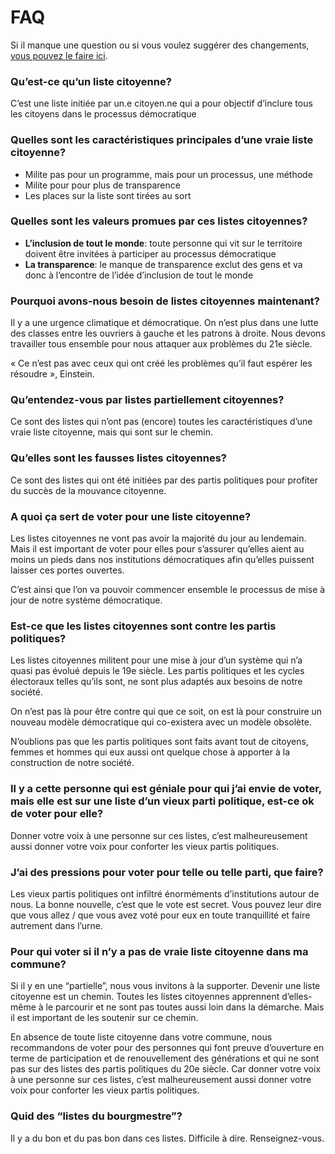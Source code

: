 # FAQ

Si il manque une question ou si vous voulez suggérer des changements, [vous pouvez le faire ici](https://github.com/listescitoyennes/website/edit/master/pages/faq.mdx).

### Qu’est-ce qu’un liste citoyenne?

C’est une liste initiée par un.e citoyen.ne qui a pour objectif d’inclure tous les citoyens dans le processus démocratique

### Quelles sont les caractéristiques principales d’une vraie liste citoyenne?

*   Milite pas pour un programme, mais pour un processus, une méthode
*   Milite pour pour plus de transparence
*   Les places sur la liste sont tirées au sort

### Quelles sont les valeurs promues par ces listes citoyennes?

*   **L’inclusion de tout le monde**: toute personne qui vit sur le territoire doivent être invitées à participer au processus démocratique
*   **La transparence**: le manque de transparence exclut des gens et va donc à l’encontre de l’idée d’inclusion de tout le monde

### Pourquoi avons-nous besoin de listes citoyennes maintenant?

Il y a une urgence climatique et démocratique. On n’est plus dans une lutte des classes entre les ouvriers à gauche et les patrons à droite. Nous devons travailler tous ensemble pour nous attaquer aux problèmes du 21e siècle.

« Ce n’est pas avec ceux qui ont créé les problèmes qu’il faut espérer les résoudre », Einstein.

### Qu’entendez-vous par listes partiellement citoyennes?

Ce sont des listes qui n’ont pas (encore) toutes les caractéristiques d’une vraie liste citoyenne, mais qui sont sur le chemin.

### Qu’elles sont les fausses listes citoyennes?

Ce sont des listes qui ont été initiées par des partis politiques pour profiter du succès de la mouvance citoyenne.

### A quoi ça sert de voter pour une liste citoyenne?

Les listes citoyennes ne vont pas avoir la majorité du jour au lendemain. Mais il est important de voter pour elles pour s’assurer qu’elles aient au moins un pieds dans nos institutions démocratiques afin qu’elles puissent laisser ces portes ouvertes.

C’est ainsi que l’on va pouvoir commencer ensemble le processus de mise à jour de notre système démocratique.

### Est-ce que les listes citoyennes sont contre les partis politiques?

Les listes citoyennes militent pour une mise à jour d’un système qui n’a quasi pas évolué depuis le 19e siècle. Les partis politiques et les cycles électoraux telles qu’ils sont, ne sont plus adaptés aux besoins de notre société.

On n’est pas là pour être contre qui que ce soit, on est là pour construire un nouveau modèle démocratique qui co-existera avec un modèle obsolète.

N’oublions pas que les partis politiques sont faits avant tout de citoyens, femmes et hommes qui eux aussi ont quelque chose à apporter à la construction de notre société.

### Il y a cette personne qui est géniale pour qui j’ai envie de voter, mais elle est sur une liste d’un vieux parti politique, est-ce ok de voter pour elle?

Donner votre voix à une personne sur ces listes, c’est malheureusement aussi donner votre voix pour conforter les vieux partis politiques.

### J’ai des pressions pour voter pour telle ou telle parti, que faire?

Les vieux partis politiques ont infiltré énorméments d’institutions autour de nous. La bonne nouvelle, c’est que le vote est secret. Vous pouvez leur dire que vous allez / que vous avez voté pour eux en toute tranquillité et faire autrement dans l’urne.

### Pour qui voter si il n’y a pas de vraie liste citoyenne dans ma commune?

Si il y en une “partielle”, nous vous invitons à la supporter. Devenir une liste citoyenne est un chemin. Toutes les listes citoyennes apprennent d’elles-même à le parcourir et ne sont pas toutes aussi loin dans la démarche. Mais il est important de les soutenir sur ce chemin.

En absence de toute liste citoyenne dans votre commune, nous recommandons de voter pour des personnes qui font preuve d’ouverture en terme de participation et de renouvellement des générations et qui ne sont pas sur des listes des partis politiques du 20e siècle. Car donner votre voix à une personne sur ces listes, c’est malheureusement aussi donner votre voix pour conforter les vieux partis politiques.

### Quid des “listes du bourgmestre”?

Il y a du bon et du pas bon dans ces listes. Difficile à dire. Renseignez-vous.

